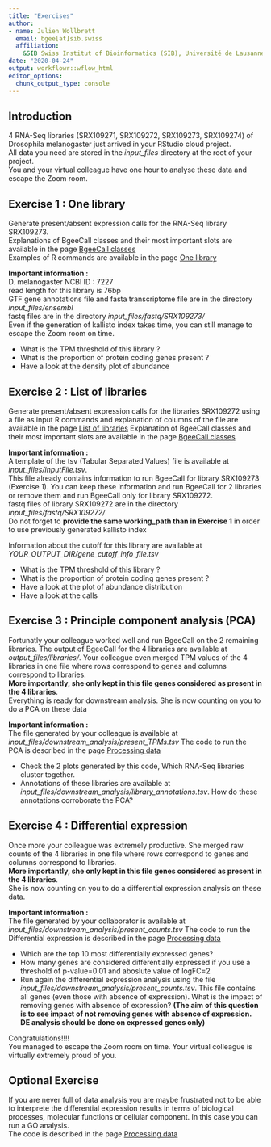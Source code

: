 ```yaml
---
title: "Exercises"
author: 
- name: Julien Wollbrett
  email: bgee[at]sib.swiss
  affiliation:
    &SIB Swiss Institut of Bioinformatics (SIB), Université de Lausanne 
date: "2020-04-24"
output: workflowr::wflow_html
editor_options:
  chunk_output_type: console
---
```


## Introduction

4 RNA-Seq libraries (SRX109271, SRX109272, SRX109273, SRX109274) of Drosophila melanogaster just arrived in your RStudio cloud project.  
All data you need are stored in the _input_files_ directory at the root of your project.  
You and your virtual colleague have one hour to analyse these data and escape the Zoom room.  


## Exercise 1 : One library

Generate present/absent expression calls for the RNA-Seq library SRX109273.  
Explanations of BgeeCall classes and their most important slots are available in the page [BgeeCall classes](https://jwollbrett.github.io/BgeeCall_practical/classes_description.html)  
Examples of R commands are available in the page [One library](https://jwollbrett.github.io/BgeeCall_practical/one_library.html)  


**Important information :**  
D. melanogaster NCBI ID : 7227   
read length for this library is 76bp  
GTF gene annotations file and fasta transcriptome file are in the directory _input_files/ensembl_   
fastq files are in the directory _input_files/fastq/SRX109273/_   
Even if the generation of kallisto index takes time, you can still manage to escape the Zoom room on time.   

* What is the TPM threshold of this library ?
* What is the proportion of protein coding genes present ?
* Have a look at the density plot of abundance


## Exercise 2 : List of libraries

Generate present/absent expression calls for the libraries SRX109272 using a file as input
R commands and explanation of columns of the file are available in the page [List of libraries](https://jwollbrett.github.io/BgeeCall_practical/list_libraries.html)
Explanation of BgeeCall classes and their most important slots are available in the page [BgeeCall classes](https://jwollbrett.github.io/BgeeCall_practical/classes_description.html)

**Important information :**  
A template of the tsv (Tabular Separated Values) file is available at _input_files/inputFile.tsv_.  
This file already contains information to run BgeeCall for library SRX109273 (Exercise 1). You can keep these information and run BgeeCall for 2 libraries or remove them and run BgeeCall only for library SRX109272.   
fastq files of library SRX109272 are in the directory _input_files/fastq/SRX109272/_  
Do not forget to **provide the same working_path than in Exercise 1** in order to use previously generated kallisto index  

Information about the cutoff for this library are available at _YOUR_OUTPUT_DIR/gene_cutoff_info_file.tsv_

* What is the TPM threshold of this library ?
* What is the proportion of protein coding genes present ?
* Have a look at the plot of abundance distribution  
* Have a look at the calls


## Exercise 3 : Principle component analysis (PCA)

Fortunatly your colleague worked well and run BgeeCall on the 2 remaining libraries. The output of BgeeCall for the 4 libraries are available at _output_files/libraries/_. Your colleague even merged TPM values of the 4 libraries in one file where rows correspond to genes and columns correspond to libraries.  
**More importantly, she only kept in this file genes considered as present in the 4 libraries**.  
Everything is ready for downstream analysis.
She is now counting on you to do a PCA on these data

**Important information :**  
The file generated by your colleague is available at _input_files/downstream_analysis/present_TPMs.tsv_
The code to run the PCA is described in the page [Processing data](https://jwollbrett.github.io/BgeeCall_practical/analysis.html)

* Check the 2 plots generated by this code, Which RNA-Seq libraries cluster together.
* Annotations of these libraries are available at _input_files/downstream_analysis/library_annotations.tsv_. How do these annotations corroborate the PCA?


## Exercise 4 : Differential expression

Once more your colleague was extremely productive. She merged raw counts of the 4 libraries in one file where rows correspond to genes and columns correspond to libraries.  
**More importantly, she only kept in this file genes considered as present in the 4 libraries**.  
She is now counting on you to do a differential expression analysis on these data.  

**Important information :**  
The file generated by your collaborator is available at _input_files/downstream_analysis/present_counts.tsv_
The code to run the Differential expression is described in the page [Processing data](https://jwollbrett.github.io/BgeeCall_practical/analysis.html)

* Which are the top 10 most differentially expressed genes?
* How many genes are considered differentially expressed if you use a threshold of p-value=0.01 and aboslute value of logFC=2
* Run again the differential expression analysis using the file _input_files/downstream_analysis/present_counts.tsv_. This file contains all genes (even those with absence of expression). What is the impact of removing genes with absence of expression? **(The aim of this question is to see impact of not removing genes with absence of expression. DE analysis should be done on expressed genes only)**



Congratulations!!!!  
You managed to escape the Zoom room on time. Your virtual colleague is virtually extremely proud of you.  


## Optional Exercise

If you are never full of data analysis you are maybe frustrated not to be able to interprete the differential expression results in terms of biological processes, molecular functions or cellular component. In this case you can run a GO analysis.  
The code is described in the page [Processing data](https://jwollbrett.github.io/BgeeCall_practical/analysis.html)



